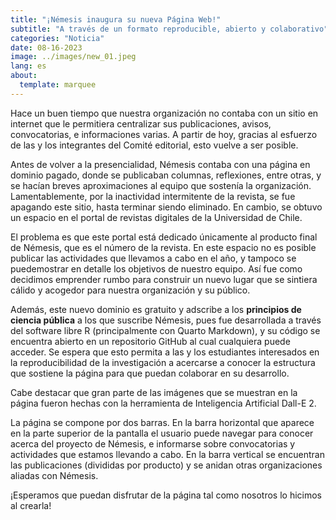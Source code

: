 ```yaml
---
title: "¡Némesis inaugura su nueva Página Web!"
subtitle: "A través de un formato reproducible, abierto y colaborativo"
categories: "Noticia"
date: 08-16-2023
image: ../images/new_01.jpeg
lang: es
about:
  template: marquee
---
```


Hace un buen tiempo que nuestra organización no contaba con un sitio en internet que le permitiera centralizar sus publicaciones, avisos, convocatorias, e informaciones varias. A partir de hoy, gracias al esfuerzo de las y los integrantes del Comité editorial, esto vuelve a ser posible.

Antes de volver a la presencialidad, Némesis contaba con una página en dominio pagado, donde se publicaban columnas, reflexiones, entre otras, y se hacían breves aproximaciones al equipo que sostenía la organización. Lamentablemente, por la inactividad intermitente de la revista, se fue apagando este sitio, hasta terminar siendo eliminado. En cambio, se obtuvo un espacio en el portal de revistas digitales de la Universidad de Chile.

El problema es que este portal está dedicado únicamente al producto final de Némesis, que es el número de la revista. En este espacio no es posible publicar las actividades que llevamos a cabo en el año, y tampoco se puedemostrar en detalle los objetivos de nuestro equipo. Así fue como decidimos emprender rumbo para construir un nuevo lugar que se sintiera cálido y acogedor para nuestra organización y su público.

Además, este nuevo dominio es gratuito y adscribe a los **principios de ciencia pública** a los que suscribe Némesis, pues fue desarrollada a través del software libre R (principalmente con Quarto Markdown), y su código se encuentra abierto en un repositorio GitHub al cual cualquiera puede acceder. Se espera que esto permita a las y los estudiantes interesados en la reproducibilidad de la investigación a acercarse a conocer la estructura que sostiene la página para que puedan colaborar en su desarrollo.

Cabe destacar que gran parte de las imágenes que se muestran en la página fueron hechas con la herramienta de Inteligencia Artificial Dall-E 2.

La página se compone por dos barras. En la barra horizontal que aparece en la parte superior de la pantalla el usuario puede navegar para conocer acerca del proyecto de Némesis, e informarse sobre convocatorias y actividades que estamos llevando a cabo. En la barra vertical se encuentran las publicaciones (divididas por producto) y se anidan otras organizaciones aliadas con Némesis.

¡Esperamos que puedan disfrutar de la página tal como nosotros lo hicimos al crearla!
